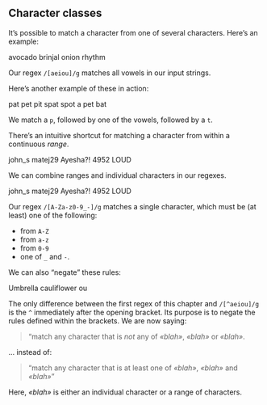 
## Character classes

It’s possible to match a character from one of several characters. Here’s an example:

<Example source="[aeiou]" flags="g">
    <String>avocado</String>
    <String>brinjal</String>
    <String>onion</String>
    <String>rhythm</String>
</Example>

Our regex `/[aeiou]/g` matches all vowels in our input strings.

Here’s another example of these in action:

<Example source="p[aeiou]t" flags="g">
    <String>pat</String>
    <String>pet</String>
    <String>pit</String>
    <String>spat</String>
    <String>spot a pet</String>
    <String>bat</String>
</Example>

We match a `p`, followed by one of the vowels, followed by a `t`.

There’s an intuitive shortcut for matching a character from within a continuous _range_.

<Example source="[a-z]" flags="g">
    <String>john_s</String>
    <String>matej29</String>
    <String>Ayesha?!</String>
    <String>4952</String>
    <String>LOUD</String>
</Example>

We can combine ranges and individual characters in our regexes.

<Example source="[A-Za-z0-9_-]" flags="g">
    <String>john_s</String>
    <String>matej29</String>
    <String>Ayesha?!</String>
    <String>4952</String>
    <String>LOUD</String>
</Example>

Our regex `/[A-Za-z0-9_-]/g` matches a single character, which must be (at least) one of the following:

- from `A-Z`
- from `a-z`
- from `0-9`
- one of `_` and `-`.

We can also “negate” these rules:

<Example source="[^aeiou]" flags="g">
    <String>Umbrella</String>
    <String>cauliflower</String>
    <String>ou</String>
</Example>

The only difference between the first regex of this chapter and `/[^aeiou]/g` is the `^` immediately after the opening bracket. Its purpose is to negate the rules defined within the brackets. We are now saying:

> “match any character that is _not_ any of _«blah»_, _«blah»_ or _«blah»_.

… instead of:

> “match any character that is at least one of _«blah»_, _«blah»_ and _«blah»_”

Here, _«blah»_ is either an individual character or a range of characters.

